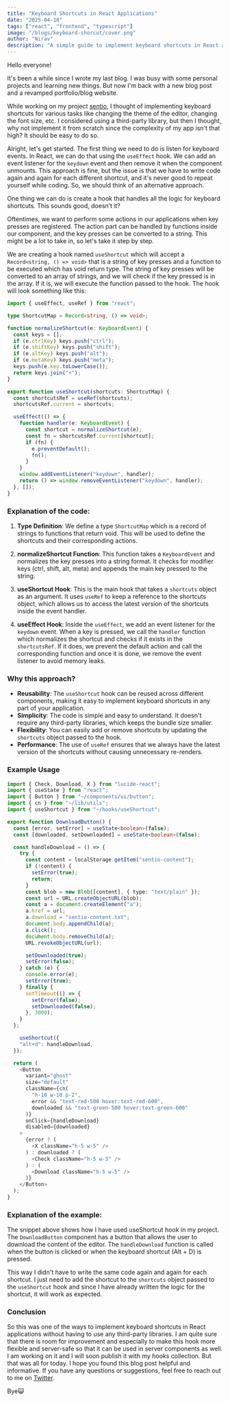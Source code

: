 ```yaml
---
title: "Keyboard Shortcuts in React Applications"
date: "2025-04-18"
tags: ["react", "frontend", "typescript"]
image: "/blogs/keyboard-shorcut/cover.png"
author: "Nirav"
description: "A simple guide to implement keyboard shortcuts in React applications without having to use any third-party libraries."
---
```


Hello everyone!

It's been a while since I wrote my last blog. I was busy with some personal projects and learning new things. But now I'm back with a new blog post and a revamped portfolio/blog website.

While working on my project [sentio](https://sentio.ni3rav.me), I thought of implementing keyboard shortcuts for various tasks like changing the theme of the editor, changing the font size, etc. I considered using a third-party library, but then I thought, why not implement it from scratch since the complexity of my app isn't that high? It should be easy to do so.

Alright, let's get started. The first thing we need to do is listen for keyboard events. In React, we can do that using the `useEffect` hook. We can add an event listener for the `keydown` event and then remove it when the component unmounts. This approach is fine, but the issue is that we have to write code again and again for each different shortcut, and it's never good to repeat yourself while coding. So, we should think of an alternative approach.

One thing we can do is create a hook that handles all the logic for keyboard shortcuts. This sounds good, doesn’t it?

Oftentimes, we want to perform some actions in our applications when key presses are registered. The action part can be handled by functions inside our component, and the key presses can be converted to a string. This might be a lot to take in, so let's take it step by step.

We are creating a hook named `useShortcut` which will accept a `Record<string, () => void>` that is a string of key presses and a function to be executed which has void return type. The string of key presses will be converted to an array of strings, and we will check if the key pressed is in the array. If it is, we will execute the function passed to the hook.
The hook will look something like this:

```typescript
import { useEffect, useRef } from "react";

type ShortcutMap = Record<string, () => void>;

function normalizeShortcut(e: KeyboardEvent) {
  const keys = [];
  if (e.ctrlKey) keys.push("ctrl");
  if (e.shiftKey) keys.push("shift");
  if (e.altKey) keys.push("alt");
  if (e.metaKey) keys.push("meta");
  keys.push(e.key.toLowerCase());
  return keys.join("+");
}

export function useShortcut(shortcuts: ShortcutMap) {
  const shortcutsRef = useRef(shortcuts);
  shortcutsRef.current = shortcuts;

  useEffect(() => {
    function handler(e: KeyboardEvent) {
      const shortcut = normalizeShortcut(e);
      const fn = shortcutsRef.current[shortcut];
      if (fn) {
        e.preventDefault();
        fn();
      }
    }
    window.addEventListener("keydown", handler);
    return () => window.removeEventListener("keydown", handler);
  }, []);
}
```

### Explanation of the code:

1. **Type Definition**: We define a type `ShortcutMap` which is a record of strings to functions that return void. This will be used to define the shortcuts and their corresponding actions.

2. **normalizeShortcut Function**: This function takes a `KeyboardEvent` and normalizes the key presses into a string format. It checks for modifier keys (ctrl, shift, alt, meta) and appends the main key pressed to the string.

3. **useShortcut Hook**: This is the main hook that takes a `shortcuts` object as an argument. It uses `useRef` to keep a reference to the shortcuts object, which allows us to access the latest version of the shortcuts inside the event handler.

4. **useEffect Hook**: Inside the `useEffect`, we add an event listener for the `keydown` event. When a key is pressed, we call the `handler` function which normalizes the shortcut and checks if it exists in the `shortcutsRef`. If it does, we prevent the default action and call the corresponding function and once it is done, we remove the event listener to avoid memory leaks.

### Why this approach?

- **Reusability**: The `useShortcut` hook can be reused across different components, making it easy to implement keyboard shortcuts in any part of your application.
- **Simplicity**: The code is simple and easy to understand. It doesn't require any third-party libraries, which keeps the bundle size smaller.
- **Flexibility**: You can easily add or remove shortcuts by updating the `shortcuts` object passed to the hook.
- **Performance**: The use of `useRef` ensures that we always have the latest version of the shortcuts without causing unnecessary re-renders. 

### Example Usage


````typescript
import { Check, Download, X } from "lucide-react";
import { useState } from "react";
import { Button } from "~/components/ui/button";
import { cn } from "~/lib/utils";
import { useShortcut } from "~/hooks/useShortcut";

export function DownloadButton() {
  const [error, setError] = useState<boolean>(false);
  const [downloaded, setDownloaded] = useState<boolean>(false);

  const handleDownload = () => {
    try {
      const content = localStorage.getItem("sentio-content");
      if (!content) {
        setError(true);
        return;
      }
      const blob = new Blob([content], { type: "text/plain" });
      const url = URL.createObjectURL(blob);
      const a = document.createElement("a");
      a.href = url;
      a.download = "sentio-content.txt";
      document.body.appendChild(a);
      a.click();
      document.body.removeChild(a);
      URL.revokeObjectURL(url);

      setDownloaded(true);
      setError(false);
    } catch (e) {
      console.error(e);
      setError(true);
    } finally {
      setTimeout(() => {
        setError(false);
        setDownloaded(false);
      }, 3000);
    }
  };

    useShortcut({
    "alt+d": handleDownload,
  });

  return (
    <Button
      variant="ghost"
      size="default"
      className={cn(
        "h-10 w-10 p-2",
        error && "text-red-500 hover:text-red-600",
        downloaded && "text-green-500 hover:text-green-600"
      )}
      onClick={handleDownload}
      disabled={downloaded}
    >
      {error ? (
        <X className="h-5 w-5" />
      ) : downloaded ? (
        <Check className="h-5 w-5" />
      ) : (
        <Download className="h-5 w-5" />
      )}
    </Button>
  );
}
````

### Explanation of the example:

The snippet above shows how I have used useShortcut hook in my project. The `DownloadButton` component has a button that allows the user to download the content of the editor. The `handleDownload` function is called when the button is clicked or when the keyboard shortcut (Alt + D) is pressed.

This way I didn't have to write the same code again and again for each shortcut. I just need to add the shortcut to the `shortcuts` object passed to the `useShortcut` hook and since I have already written the logic for the shortcut, it will work as expected.

### Conclusion

So this was one of the ways to implement keyboard shortcuts in React applications without having to use any third-party libraries. I am quite sure that there is room for improvement and especially to make this hook more flexible and server-safe so that it can be used in server components as well. I am working on it and I will soon publish it with my hooks collection. But that was all for today. I hope you found this blog post helpful and informative. If you have any questions or suggestions, feel free to reach out to me on [Twitter](https://twitter.com/ni3rav).

Bye😺